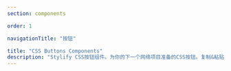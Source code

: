 ```yaml
---
section: components

order: 1

navigationTitle: "按钮"

title: "CSS Buttons Components"
description: "Stylify CSS按钮组件。为你的下一个网络项目准备的CSS按钮。复制&粘贴，无需CSS框架。"
---
```


<InteractivePreview
	class="margin-bottom:48px"
	min-height="250"
	title="按钮"
	htmlSnippet="components/buttons"
/>

<InteractivePreview
	class="margin-bottom:48px"
	title="返回顶部按钮"
	description="如果你想让页面上的滚动变得平滑，请在html元素中添加<code>scroll-behavior: smooth;</code>。"
	htmlSnippet="components/return-to-top-button"
/>
